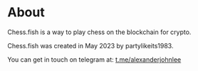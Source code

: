# About

Chess.fish is a way to play chess on the blockchain for crypto.

Chess.fish was created in May 2023 by partylikeits1983.

You can get in touch on telegram at: [t.me/alexanderjohnlee](t.me/alexanderjohnlee)
